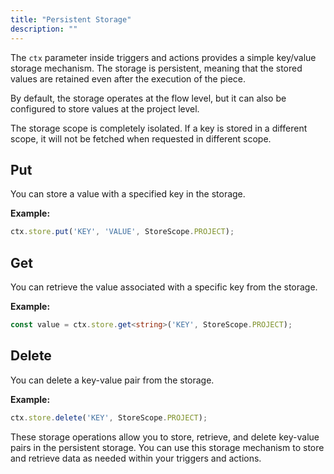```yaml
---
title: "Persistent Storage"
description: ""
---
```


The `ctx` parameter inside triggers and actions provides a simple key/value storage mechanism. The storage is persistent, meaning that the stored values are retained even after the execution of the piece.

By default, the storage operates at the flow level, but it can also be configured to store values at the project level.

<Tip>
The storage scope is completely isolated. If a key is stored in a different scope, it will not be fetched when requested in different scope.
</Tip>

## Put

You can store a value with a specified key in the storage.

**Example:**

```typescript
ctx.store.put('KEY', 'VALUE', StoreScope.PROJECT);
```

## Get

You can retrieve the value associated with a specific key from the storage.

**Example:**

```typescript
const value = ctx.store.get<string>('KEY', StoreScope.PROJECT);
```

## Delete

You can delete a key-value pair from the storage.

**Example:**

```typescript
ctx.store.delete('KEY', StoreScope.PROJECT);
```

These storage operations allow you to store, retrieve, and delete key-value pairs in the persistent storage. You can use this storage mechanism to store and retrieve data as needed within your triggers and actions.
